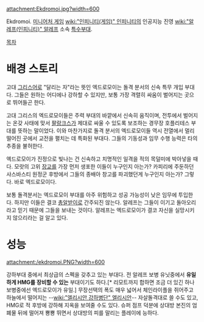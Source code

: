 attachment:Ekdromoi.jpg?width=600

Ekdromoi. [[미니어처 게임]] [[wiki:"인피니티(게임)" 인피니티]]의 인공지능 진영 [[wiki:"알레프(인피니티)" 알레프]] 소속 [[특수부대]].

[[목차]]
= 배경 스토리 =
고대 [[그리스어]]로 "달리는 자"라는 뜻인 엑드로모이는 돌격 분서의 신속 특무 개입 부대다. 그들은 원하는 어디에나 강하할 수 있지만, 보통 가장 격렬히 싸움이 벌어지는 곳으로 뛰어들곤 한다.

고대 그리스의 엑드로모이들은 주력 부대의 바깥에서 신속히 움직이며, 전투에서 벌어지는 온갖 사태에 맞서 [[팔랑크스]]가 제대로 싸울 수 있도록 보조하는 경무장 호플리테스 부대를 뜻하는 말이었다. 이와 마찬가지로 돌격 분서의 엑드로모이들 역시 전열에서 멀리 떨어진 곳에서 교전을 펼치는 데 특화된 부대다. 그들의 기동성과 임무 수행 능력은 타의 추종을 불허한다.

엑드로모이가 진정으로 빛나는 건 신속하고 치명적인 일격을 적의 목덜미에 박아넣을 때다. 모랏의 고위 [[장교]]를 가장 먼저 생포한 이들이 누구인지 아는가? 카피리에 주둔하던 샤스바스티 원정군 후방에서 그들의 종배아 창고를 파괴했던게 누구인지 아는가? 그렇다. 바로 엑드로모이다. 

보통 돌격분서는 엑드로모이 부대를 아주 위험하고 성공 가능성이 낮은 임무에 투입한다. 하지만 이들은 결코 [[총알받이]]로 간주되진 않는다. 알레프는 그들이 이기고 돌아오리라고 믿기 때문에 그들을 보내는 것이다. 알레프는 엑드로모이가 결코 자신을 실망시키지 않으리라는 걸 알고 있다.


= 성능 =
attachment:/ekdromoi.PNG?width=600

강하부대 중에서 최상급의 스펙을 갖추고 있는 부대다. 전 알레프 보병 유닛중에서 '''유일하게 HMG를 장비할 수 있는''' 부대이기도 하다.[* 리모트까지 합하면 조금 더 있긴 하나 보병중에선 엑드로모이가 유일.] 무장선택의 폭도 매우 넓어서 체인라이플을 쥐어주고 하늘에서 떨어지는 --[[wiki:"엘리시안 강하병단" 엘리시안]]-- 자살돌격대로 쓸 수도 있고, HMG로 적 후방에 강하해 지옥을 보여줄 수도 있다. 슈퍼 점프 덕분에 상대방 본진의 엄폐물 뒤에 떨어져 뿅뿅 뛰면서 상대방의 피를 말리는 플레이에 능하다.
